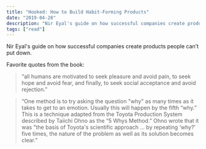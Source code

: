```yaml
---
title: "Hooked: How to Build Habit-Forming Products"
date: "2019-04-28"
description: "Nir Eyal's guide on how successful companies create products people can’t put down."
tags: ["read"]
---
```


Nir Eyal's guide on how successful companies create products people can’t put down.

Favorite quotes from the book:

> “all humans are motivated to seek pleasure and avoid pain, to seek hope and avoid fear, and finally, to seek social acceptance and avoid rejection.”

> “One method is to try asking the question "why" as many times as it takes to get to an emotion. Usually this will happen by the fifth “why.” This is a technique adapted from the Toyota Production System described by Taiichi Ohno as the “5 Whys Method.” Ohno wrote that it was "the basis of Toyota's scientific approach ... by repeating ‘why?’ five times, the nature of the problem as well as its solution becomes clear.”
